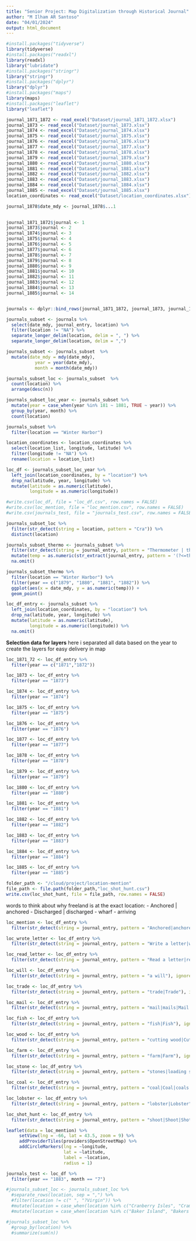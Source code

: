 ```yaml
---
title: "Senior Project: Map Digitalization through Historical Journal"
author: "M Ilham AR Santoso"
date: "04/01/2024"
output: html_document
---
```


```r
#install.packages("tidyverse")
library(tidyverse)
#install.packages("readxl")
library(readxl)
library("lubridate")
#install.packages("stringr")
library("stringr")
#install.packages("dplyr")
library("dplyr")
#install.packages("maps")
library(maps)
#install.packages("leaflet")
library("leaflet")
```

```r
journal_1871_1872 <- read_excel("Dataset/journal_1871_1872.xlsx")
journal_1873 <- read_excel("Dataset/journal_1873.xlsx")
journal_1874 <- read_excel("Dataset/journal_1874.xlsx")
journal_1875 <- read_excel("Dataset/journal_1875.xlsx")
journal_1876 <- read_excel("Dataset/journal_1876.xlsx")
journal_1877 <- read_excel("Dataset/journal_1877.xlsx")
journal_1878 <- read_excel("Dataset/journal_1878.xlsx")
journal_1879 <- read_excel("Dataset/journal_1879.xlsx")
journal_1880 <- read_excel("Dataset/journal_1880.xlsx")
journal_1881 <- read_excel("Dataset/journal_1881.xlsx")
journal_1882 <- read_excel("Dataset/journal_1882.xlsx")
journal_1883 <- read_excel("Dataset/journal_1883.xlsx")
journal_1884 <- read_excel("Dataset/journal_1884.xlsx")
journal_1885 <- read_excel("Dataset/journal_1885.xlsx")
location_coordinates <- read_excel("Dataset/location_coordinates.xlsx")
```
```r
journal_1878$date_mdy <- journal_1878$...1
  
```


```r
journal_1871_1872$journal <- 1
journal_1873$journal <- 2
journal_1874$journal <- 3
journal_1875$journal <- 4
journal_1876$journal <- 5
journal_1877$journal <- 6
journal_1878$journal <- 7
journal_1879$journal <- 8
journal_1880$journal <- 9
journal_1881$journal <- 10
journal_1882$journal <- 11
journal_1883$journal <- 12
journal_1884$journal <- 13
journal_1885$journal <- 14


journals <- dplyr::bind_rows(journal_1871_1872, journal_1873, journal_1874, journal_1875, journal_1876, journal_1877, journal_1878, journal_1879, journal_1880, journal_1881, journal_1882, journal_1883, journal_1884, journal_1885)
```

```r
journals_subset <- journals %>%
  select(date_mdy, journal_entry, location) %>%
  filter(location != "NA") %>%
  separate_longer_delim(location, delim = ", ") %>%
  separate_longer_delim(location, delim = ",") 
```

```r
journals_subset <- journals_subset  %>%
  mutate(date_mdy = mdy(date_mdy),
           year = year(date_mdy),
           month = month(date_mdy))
```

```r
journals_subset_loc <- journals_subset  %>%
  count(location) %>%
  arrange(desc(n))
```

```r
journals_subset_loc_year <- journals_subset %>%
  mutate(year = case_when(year %in% 181 ~ 1881, TRUE ~ year)) %>%
  group_by(year, month) %>%
  count(location)
```

```r
journals_subset %>%
  filter(location == "Winter Harbor")
```

```r
location_coordinates <- location_coordinates %>%
  select(location_list, longitude, latitude) %>%
  filter(longitude != "NA") %>%
  rename(location = location_list)
```

```r
loc_df <- journals_subset_loc_year %>%
  left_join(location_coordinates, by = "location") %>%
  drop_na(latitude, year, longitude) %>%
  mutate(latitude = as.numeric(latitude),
         longitude = as.numeric(longitude))
```

```r
#write.csv(loc_df, file = "loc_df.csv", row.names = FALSE)
#write.csv(loc_mention, file = "loc_mention.csv", row.names = FALSE)
#write.csv(journals_test, file = "journals_test.csv", row.names = FALSE)
```


```r
journals_subset_loc %>%
  filter(str_detect(string = location, pattern = "Cra")) %>%
  distinct(location)
```

```r
journals_subset_thermo <- journals_subset %>%
  filter(str_detect(string = journal_entry, pattern = "Thermometer | thermometer")) %>% # filter rows for mentions of word thermometer
  mutate(temp = as.numeric(str_extract(journal_entry, pattern = '(?<=thermometer |Thermometer )\\d+'))) %>% # extract digits following the word thermometer in a sentence.
  na.omit()
```

```r
journals_subset_thermo %>%
  filter(location == "Winter Harbor") %>%
  filter(year == c("1879", "1880", "1881", "1882")) %>%
  ggplot(aes(x = date_mdy, y = as.numeric(temp))) +
  geom_point()
```

```r
loc_df_entry <- journals_subset %>%
  left_join(location_coordinates, by = "location") %>%
  drop_na(latitude, year, longitude) %>%
  mutate(latitude = as.numeric(latitude),
         longitude = as.numeric(longitude)) %>%
  na.omit()
```

**Selection data for layers**
here i separated all data based on the year to create the layers for easy delivery in map
```r
loc_1871_72 <- loc_df_entry %>%
  filter(year == c("1871","1872"))

loc_1873 <- loc_df_entry %>%
  filter(year == "1873")

loc_1874 <- loc_df_entry %>%
  filter(year == "1874")

loc_1875 <- loc_df_entry %>%
  filter(year == "1875")

loc_1876 <- loc_df_entry %>%
  filter(year == "1876")

loc_1877 <- loc_df_entry %>%
  filter(year == "1877")

loc_1878 <- loc_df_entry %>%
  filter(year == "1878")

loc_1879 <- loc_df_entry %>%
  filter(year == "1879")

loc_1880 <- loc_df_entry %>%
  filter(year == "1880")

loc_1881 <- loc_df_entry %>%
  filter(year == "1881")

loc_1882 <- loc_df_entry %>%
  filter(year == "1882")

loc_1883 <- loc_df_entry %>%
  filter(year == "1883")

loc_1884 <- loc_df_entry %>%
  filter(year == "1884")

loc_1885 <- loc_df_entry %>%
  filter(year == "1885")
```

```r
folder_path <- "/cloud/project/location-mention"
file_path <- file.path(folder_path,"loc_shot_hunt.csv")
write.csv(loc_shot_hunt, file = file_path, row.names = FALSE)
```


words to think about why freeland is at the exact location:
- Anchored | anchored
- Discharged | discharged
- wharf
- arriving

```r
loc_mention <- loc_df_entry %>%
  filter(str_detect(string = journal_entry, pattern = "Anchored|anchored|discharge|discharged|went|wood|wharf|arriving|arrived"), ignore.case = TRUE)
```

```r
loc_wrote_letter <- loc_df_entry %>%
  filter(str_detect(string = journal_entry, pattern = "Write a letter|write a letter|Wrote a letter|wrote a letter|wrote letter|write letter|Wrote letter|Write letter"), ignore.case = TRUE)

loc_read_letter <- loc_df_entry %>%
  filter(str_detect(string = journal_entry, pattern = "Read a letter|read a letter|Reed a letter|reed a letter|reed letter|read letter|Read letter|Reed letter"), ignore.case = TRUE)

loc_will <- loc_df_entry %>%
  filter(str_detect(string = journal_entry, pattern = "a will"), ignore.case = TRUE)

loc_trade <- loc_df_entry %>%
  filter(str_detect(string = journal_entry, pattern = "trade|Trade"), ignore.case = TRUE)

loc_mail <- loc_df_entry %>%
  filter(str_detect(string = journal_entry, pattern = "mail|mails|Mail|mails"), ignore.case = TRUE)

loc_fish <- loc_df_entry %>%
  filter(str_detect(string = journal_entry, pattern = "fish|Fish"), ignore.case = TRUE)

loc_wood <- loc_df_entry %>%
  filter(str_detect(string = journal_entry, pattern = "cutting wood|Cutting wood| of wood"), ignore.case = TRUE)

loc_farm <- loc_df_entry %>%
  filter(str_detect(string = journal_entry, pattern = "farm|Farm"), ignore.case = TRUE)

loc_stone <- loc_df_entry %>%
  filter(str_detect(string = journal_entry, pattern = "stones|loading stone|hauling stone|hauled stone| stone"), ignore.case = TRUE)

loc_coal <- loc_df_entry %>%
  filter(str_detect(string = journal_entry, pattern = "coal|Coal|coals|Coals"), ignore.case = TRUE)

loc_lobster <- loc_df_entry %>%
  filter(str_detect(string = journal_entry, pattern = "lobster|Lobster"), ignore.case = TRUE)

loc_shot_hunt <- loc_df_entry %>%
  filter(str_detect(string = journal_entry, pattern = "shoot|Shoot|Shot|shot|hunt|hunting|Hunt|Hunting"), ignore.case = TRUE)
```


```r
leaflet(data = loc_mention) %>%
     setView(lng = -66, lat = 43.5, zoom = 9) %>%
     addProviderTiles(providers$OpenStreetMap) %>%
     addCircleMarkers(lng = ~longitude, 
                      lat = ~latitude, 
                      label = ~location, 
                      radius = 1)
```

```r
journals_test <- loc_df %>%
  filter(year == "1883", month == "7")
```


```r
#journals_subset_loc <- journals_subset_loc %>%
  #separate_rows(location, sep = ",") %>%
  #filter(location != c(" ", "?Virgin")) %>%
  #mutate(location = case_when(location %in% c("Cranberry Isles", "Cramberry Isle", "Cranberry Isles", "Cranberrry Isles", "Cranberry Isles ") ~ "Cranberry Isles", TRUE ~ location))
  #mutate(location = case_when(location %in% c("Baker Island", "Bakers Island") ~ "Baker Island"))
```

```r
#journals_subset_loc %>%
  #group_by(location) %>%
  #summarize(sum(n))
```

